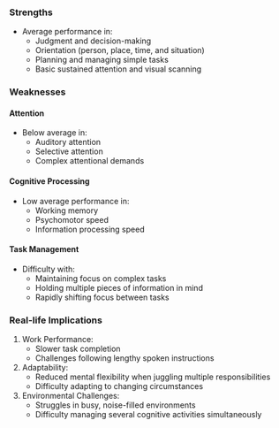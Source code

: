### Strengths

- Average performance in:
  - Judgment and decision-making
  - Orientation (person, place, time, and situation)
  - Planning and managing simple tasks
  - Basic sustained attention and visual scanning

### Weaknesses

#### Attention
- Below average in:
  - Auditory attention
  - Selective attention
  - Complex attentional demands

#### Cognitive Processing
- Low average performance in:
  - Working memory
  - Psychomotor speed
  - Information processing speed

#### Task Management
- Difficulty with:
  - Maintaining focus on complex tasks
  - Holding multiple pieces of information in mind
  - Rapidly shifting focus between tasks

### Real-life Implications

1. Work Performance:
   - Slower task completion
   - Challenges following lengthy spoken instructions

2. Adaptability:
   - Reduced mental flexibility when juggling multiple responsibilities
   - Difficulty adapting to changing circumstances

3. Environmental Challenges:
   - Struggles in busy, noise-filled environments
   - Difficulty managing several cognitive activities simultaneously



<!-- The patient's performance on measures of attentional and executive functioning revealed both strengths and weaknesses. Their performance on tasks evaluating judgment, decision-making, and orientation to person, place, time, and situation was average. However, their ability to maintain focus, particularly auditory attention and selective attention, was below average. This may manifest in real-life situations where retaining instructions or concentrating on complex tasks is required. 

The patient also demonstrated low average performances in working memory and psychomotor speed, which might impact their efficiency in everyday scenarios demanding quick information processing. To address these findings, interventions should aim to enhance auditory and visual attention, along with improving their working memory and information processing speed.

Overall, the patient’s ability to plan ahead, manage simple tasks efficiently, and maintain basic orientation appears solid, reflecting relatively intact higher-level organizational skills in everyday situations. While basic sustained attention and visual scanning remain generally adequate, subtle difficulties emerge with more complex attentional demands, such as holding multiple pieces of information in mind, maintaining a steady pace under distraction, and rapidly shifting focus between tasks. 

In practical terms, these challenges might translate into slower work performance, difficulty following lengthy spoken instructions, and reduced mental flexibility when juggling multiple responsibilities or adapting to changing circumstances. In particular, the patient’s notably limited capacity for handling auditory information and dividing attention between competing tasks may lead to struggles in busy, noise-filled environments or when trying to manage several cognitive activities at once. -->
